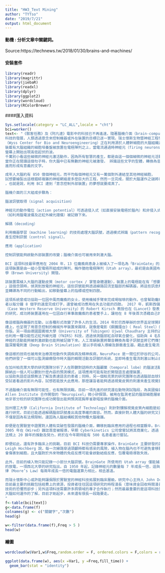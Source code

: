 ```yaml
---
title: "HW3_Text Mining"
author: "TYTso"
date: "2019/7/21"
output: html_document
---
```

#### 動機 : 分析文章中關鍵詞。

Source:https://technews.tw/2018/01/30/brains-and-machines/

#### 安裝套件
```r
library(readr)
library(magrittr)
library(jiebaR)
library(readxl)
library(dplyr)
library(ggplot2)
library(wordcloud)
library(RColorBrewer)
```

####匯入資料

```r
Sys.setlocale(category = "LC_ALL",locale = "cht")
bci=worker()
text<- "《駭客任務》及《阿凡達》電影中的科技已不再遙遠，隨著腦機介面（brain-computer interface，BCI）
科技的發展，人類透過意念來控制機器或外在裝置的目標已逐一實現。瑞士懷斯生物暨神經工程學中心
（Wyss Center for Bio and Neuroengineering）正在利用源於人體幹細胞的大腦組織進行研究，
裝載有大腦組織的細胞培養盤被放置在電極陣列之上，當電流通過時神經元（firing neurons）被觸發，
螢幕上開始出現高低起伏的波。
千萬別小看這些細微的神經元激活動作，因為所有智慧的產生，都是由這一個個細微的神經元活動累積而來，
當你正在閱讀這個句子時，你大腦中已有無數的神經元被激發， 辨識這些文字的型體，轉換為音素，
進而形成有意義的文字。

成年人大腦約有 850 億個神經元，而平均每個神經元又有一萬個對外連結至其他神經細胞，
試想要繪製出這樣錯綜複雜的神經網絡是多麼巨大的工程，然而一旦完成，關於大腦運作之謎將得以解開
，也就是說，利用 BCI 達到「意念控制外部裝置」的夢想就要成真了。

腦機介面的三大組成步驟為：

腦波訊號取得（signal acquisition）

神經元的動作電位（action potential）可透過侵入式（如直接安裝電極於腦內）和非侵入式方式
（如利用腦電波儀及近紅外線光譜儀）被記錄下來。

解碼（decoding）

利用機器學習（machine learning）的技術處理大腦訊號，透過模式辨識（pattern recognition）
產生控制訊號（control signal）。

應用（application）

控制訊號能夠啟動外部裝置的改變；腦機介面也可被用來刺激大腦。

BCI 這項科技最早應用在 2004 年，13 位癱瘓病患身上被植入了一項名為「BrainGate」的系統，
這項裝置是由一組小型電極所組成的陣列，稱作猶他電極陣列（Utah array），最初是由美國布朗大
學（Brown University）開發。

該裝置需植入大腦的運動皮質（motor cortex / 掌管身體運動），裝置上的電極能在有「想要移動手
」這個念頭時，偵測到放電的神經元，這些訊號能夠透過線路回流至腦部的解碼器，將這些訊息解碼
並轉譯為不同的行動輸出，如移動螢幕上的指標或控制四肢。

這項系統曾成功協助一位因中風而癱瘓的女士，使用機械手臂來完成喝咖啡的動作。也曾幫助癱瘓患
者以每分鐘 8 個字的速度完成打字，還曾被成功應用在失去功能的四肢。 2017 年，凱斯西儲大學
（Case Western Reserve University）的 Robert Kirsch 教授也在《Lancet》發表了一篇關於 BrainGate 
的研究，成功將裝置運用在一位因自行車事故癱瘓的患者雙手上，讓他在 8 年後首次憑藉自己的力量進食。

像這樣腦與機器的互動，以各種形式改變了許多人的生活。2014 年於巴西舉辦的世界盃足球開幕典
禮上，也呈現了用意念控制的機械外甲裝置來踢球，就像是電影《鋼鐵擂台》（ Real Steel）的迷
你版。另一項由德國圖賓根大學（University of Tübingen）Ujwal Chaudhary 主持的近期研究，
也利用一種功能性近紅外線光譜（fNIRS）科技，透過偵測腦部紅血球氧合變化，協助與 4 名閉鎖期的漸凍症患者溝通。
神經的活動能夠被刺激啟動也能夠被記錄下來。人工耳蝸裝置將聲音轉換為電子訊號並將它們傳至腦中，
腦深層電刺激（Deep Brain Stimulation）是以手術植入導線及脈衝產生器，藉此產生電流來幫助帕金森氏症的控制。

像這樣的技術也被用來治療其他動作失調疾病及精神疾病，NeuroPace 是一間位於矽谷的公司，
他們研發了一個可以監測癲癇發作時大腦的瞬間活動及訊號的系統，並即時產生電流刺激以制止癲癇發作。

在加州柏克萊大學的研究團隊分析了人在聆聽對話時的大腦顳葉（temporal lobe）的腦波活動，
歸納出一個人可以聽到什麼內容的預測模式，這項應用可能有助於開發語言處理裝置，
以協助失語症這類無法了解及表達語言的患者；同時，另一個柏克萊的研究團隊也透過腦部血球氧合變化來重建
受試者看過的影片內容，試想若能放大此應用，那麼讓盲者能夠透過視覺皮質的刺激來產生視覺影像將不再是夢想。

不過腦機介面有無限可能性，也有無限挑戰。目前一項先進的研究還在動物測試階段，為英國倫敦大學學院及 
Allen Institute 合作開發的「Neuropixel」微小矽探頭，被用在監測老鼠的腦部細胞層級活動；加州大學聖
地牙哥分校的研究團隊也成功開發出能夠預測斑胸草雀歌唱旋律的腦機介面。

加州理工大學（California Institute of Technology）則針對獼猴視覺皮質內細胞是如何解讀人的臉部特徵
進行研究，目前已能透過解碼腦部訊號產出高度準確的面容。然而，直接針對人體大腦的研究又更加的困難，
不僅是因為有法規限制，還因為人腦結構較其他物種大腦複雜。

即便是在實驗室中證實對人體有突破性發展的腦機介面，轉移到臨床應用的過程也相當艱辛。BrainGate 系統
2005 年在《Wired》雜誌首度被報導，早期 Cyberkinetics 公司曾嘗試將其商業化，透過 NeuroPace 公司在
法規上 20 餘年的推動及努力，終於在今年期待能有 500 名患者進行嘗試。

即便如此，還有許多臨床上的挑戰，目前 BCI 科技仍需要專家操作，BrainGate 主要研發的其中一位專家 
Leigh Hochberg 說，每一次線路穿過頭顱時都有感染的風險，植入物在腦內也不可避免會移動，移動時可能
會傷害到細胞，且大腦對於外來物體的免疫反應可能會啟動結痂反應，包覆電極導致失效。

此外，目前的植入物只能記錄一小部分大腦訊號。BrainGate 所使用的 Utah array 僅能捕捉數百個神經元
的放電，一項西北大學的研究指出，自 1950 年起，記錄神經元的數量每 7 年成長一倍，這與摩爾定
律（Moore’s Law）每兩年成長一倍的電腦運算力相比，相去甚遠。

而瑞士懷斯中心或許能夠讓侷限於實驗室的神經科技拓展到臨床層級。研究中心主持人 John Donoghue 提到，
目前最主要的挑戰包括經費上的資源，投資者往往因這項研究的時程漫長（意味資金回收時間漫長）、對艱深
技術的恐懼而卻步；另外這項科技需要許多跨領域的專才合作執行；然而最最重要的是這項科技的核心──有關
大腦如何運作的了解，目前才剛起步，未來還有很長一段路要走。
"
f<-table(bci[text])
g<-data.frame(f)
colnames(g) <- c("關鍵字","次數")
head(g)

w<-filter(data.frame(f),Freq > 5 )
head(w)
```

#### 繪圖
```r
wordcloud(w$Var1,w$Freq,random.order = F, ordered.colors = F,colors = rainbow(1000))
```



```r
ggplot(data.frame(w), aes(x =Var1, y =Freq,fill_time)) +
  geom_bar(stat = "identity") 

```

